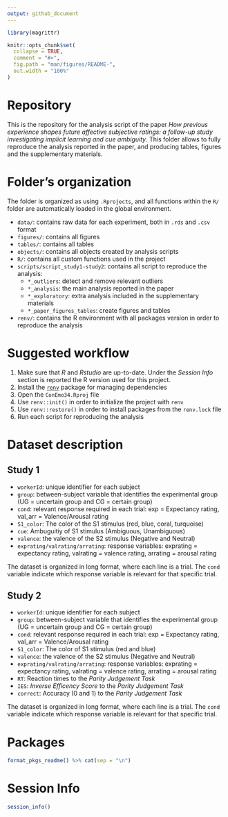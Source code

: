 ```yaml
---
output: github_document
---
```


```r
library(magrittr)
```

<!-- README.md is generated from README.Rmd. Please edit that file -->

```r
knitr::opts_chunk$set(
  collapse = TRUE,
  comment = "#>",
  fig.path = "man/figures/README-",
  out.width = "100%"
)
```

# Repository

This is the repository for the analysis script of the paper *How previous experience shapes future affective subjective ratings: a follow-up study investigating implicit learning and cue ambiguity*. This folder allows to fully reproduce the analysis reported in the paper, and
producing tables, figures and the supplementary materials.

# Folder’s organization

The folder is organized as using `.Rprojects`, and all functions within
the `R/` folder are automatically loaded in the global environment.

-   `data/`: contains raw data for each experiment, both in `.rds` and
    `.csv` format
-   `figures/`: contains all figures
-   `tables/`: contains all tables
-   `objects/`: contains all objects created by analysis scripts
-   `R/`: contains all custom functions used in the project
-   `scripts/script_study1-study2`: contains all script to reproduce the
    analysis:
    -   `*_outliers`: detect and remove relevant outliers
    -   `*_analysis`: the main analysis reported in the paper
    -   `*_exploratory`: extra analysis included in the supplementary
        materials
    -   `*_paper_figures_tables`: create figures and tables
-   `renv/`: contains the R environment with all packages version in
    order to reproduce the analysis

# Suggested workflow

1. Make sure that *R* and *Rstudio* are up-to-date. Under the *Session Info* section is reported the R version used for this project.
2. Install the [`renv`](https://rstudio.github.io/renv/articles/renv.html) package for managing dependencies
3. Open the `ConEmo34.Rproj` file
4. Use `renv::init()` in order to initialize the project with `renv`
5. Use `renv::restore()` in order to install packages from the `renv.lock` file
6. Run each script for reproducing the analysis

# Dataset description

## Study 1

-   `workerId`: unique identifier for each subject
-   `group`: between-subject variable that identifies the experimental
    group (UG = uncertain group and CG = certain group)
-   `cond`: relevant response required in each trial: exp = Expectancy
    rating, val_arr = Valence/Arousal rating
-   `S1_color`: The color of the S1 stimulus (red, blue, coral, turquoise)
-   `cue`: Ambuguitiy of S1 stimulus (Ambiguous, Unambiguous)
-   `valence`: the valence of the S2 stimulus (Negative and Neutral)
-   `exprating/valrating/arrating`: response variables: exprating =
    expectancy rating, valrating = valence rating, arrating = arousal
    rating

The dataset is organized in long format, where each line is a trial. The
`cond` variable indicate which response variable is relevant for that
specific trial.

## Study 2

-   `workerId`: unique identifier for each subject
-   `group`: between-subject variable that identifies the experimental
    group (UG = uncertain group and CG = certain group)
-   `cond`: relevant response required in each trial: exp = Expectancy
    rating, val_arr = Valence/Arousal rating
-   `S1_color`: The color of S1 stimulus (red and blue)
-   `valence`: the valence of the S2 stimulus (Negative and Neutral)
-   `exprating/valrating/arrating`: response variables: exprating =
    expectancy rating, valrating = valence rating, arrating = arousal
    rating
-   `RT`: Reaction times to the *Parity Judgement Task*
-   `IES`: *Inverse Efficency Score* to the *Parity Judgement Task*
-   `correct`: Accuracy (0 and 1) to the *Parity Judgement Task*

The dataset is organized in long format, where each line is a trial. The
`cond` variable indicate which response variable is relevant for that
specific trial.

# Packages

```r
format_pkgs_readme() %>% cat(sep = "\n")
```

# Session Info

```r
session_info()
```